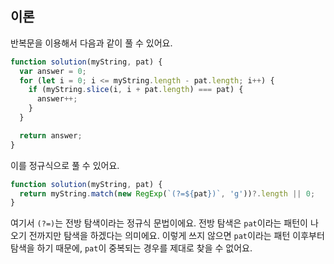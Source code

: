 
## 이론

반복문을 이용해서 다음과 같이 풀 수 있어요.

```js
function solution(myString, pat) {
  var answer = 0;
  for (let i = 0; i <= myString.length - pat.length; i++) {
    if (myString.slice(i, i + pat.length) === pat) {
      answer++;
    }
  }

  return answer;
}
```

이를 정규식으로 풀 수 있어요.

```js {2}
function solution(myString, pat) {
  return myString.match(new RegExp(`(?=${pat})`, 'g'))?.length || 0;
}
```

여기서 `(?=)`는 전방 탐색이라는 정규식 문법이에요. 전방 탐색은 `pat`이라는 패턴이 나오기 전까지만 탐색을 하겠다는 의미에요.
이렇게 쓰지 않으면 `pat`이라는 패턴 이후부터 탐색을 하기 때문에, `pat`이 중복되는 경우를 제대로 찾을 수 없어요.
